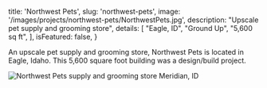 
  title: 'Northwest Pets',
  slug: 'northwest-pets',
  image: '/images/projects/northwest-pets/NorthwestPets.jpg',
  description: "Upscale pet supply and grooming store",
  details: [
    "Eagle, ID",
    "Ground Up",
    "5,600 sq ft",
  ],
  isFeatured: false,
}


An upscale pet supply and grooming store, Northwest Pets is located in Eagle, Idaho. This 5,600 square foot building was a design/build project.

![Northwest Pets supply and grooming store Meridian, ID](/images/projects/northwest-pets/NorthwestPets.jpg)